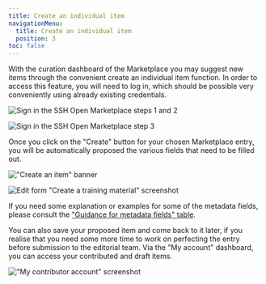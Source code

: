 ```yaml
---
title: Create an individual item
navigationMenu:
  title: Create an individual item
  position: 3
toc: false
---
```

With the curation dashboard of the Marketplace you may suggest new items through the convenient
create an individual item function. In order to access this feature, you will need to log in, which
should be possible very conveniently using already existing credentials.

![Sign in the SSH Open Marketplace steps 1 and 2](/assets/cms/images/signin1.png)

![Sign in the SSH Open Marketplace step 3](/assets/cms/images/signin2.png)

Once you click on the "Create" button for your chosen Marketplace entry, you will be automatically
proposed the various fields that need to be filled out.

!["Create an item" banner](/assets/cms/images/create_mp.png)

![Edit form "Create a training material" screenshot](/assets/cms/images/create-item.png)

If you need some explanation or examples for some of the metadata fields, please consult the
["Guidance for metadata fields" table](/contribute/metadata-guidelines).

You can also save your proposed item and come back to it later, if you realise that you need some
more time to work on perfecting the entry before submission to the editorial team. Via the "My
account" dashboard, you can access your contributed and draft items.

!["My contributor account" screenshot](/assets/cms/images/my_account_contrib.png)